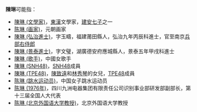 {{distinguish|程琳}}

'''陳琳'''可能指：
* [[陳琳_(文學家)|陳琳 (文學家)]]，[[東漢|東漢]]文學家，[[建安七子|建安七子]]之一
* [[陈琳_(画家)|陈琳 (画家)]]，元朝画家
* [[陳琳_(弘治進士)|陳琳 (弘治進士)]]，字玉疇，福建莆田縣人，弘治九年丙辰科進士，官至南京[[兵部右侍郎|兵部右侍郎]]
* [[陳琳_(景泰進士)|陳琳 (景泰進士)]]，字文璧，湖廣德安府應城縣人，景泰五年甲戌科進士
* [[陳琳_(歌手)|陳琳 (歌手)]]，中國女歌手
* [[陳琳_(SNH48)|陳琳 (SNH48)]]，[[SNH48|SNH48]]成員
* [[陳琳_(TPE48)|陳琳 (TPE48)]]，[[陳致遠|陳致遠]]和[[林秀琴_(藝人)|林秀琴]]的女兒，[[TPE48|TPE48]]成員
* [[陈琳_(跳水运动员)|陈琳 (跳水运动员)]]，中国女子跳水运动员
* [[陈琳_(1976年)|陈琳 (1976年)]]，四川九洲电器集团有限责任公司识别事业部研发部副部长，第十三届全国人大代表
* [[陈琳_(北京外国语大学教授)|陈琳 (北京外国语大学教授)]]，北京外国语大学教授
{{disambig|L琳|Cat=二字陈姓人名消歧义}}